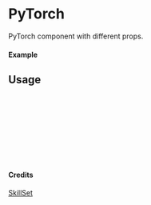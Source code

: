 
<Meta of={PyTorch} title="SkillSet/PyTorch" />

# PyTorch

PyTorch component with different props.

#### Example

<Canvas of={PyTorch.Primary} />

## Usage

```ts
import { PyTorch } from "yadl-ui";

const Example = () => {
  return (
      <PyTorch />
  );
};

export default Example;
```

#### Credits
[SkillSet](https://skillicons.dev)
